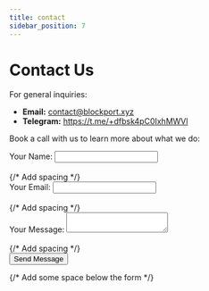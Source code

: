 ```yaml
---
title: contact
sidebar_position: 7
---
```


# Contact Us

For general inquiries:

* **Email:** contact@blockport.xyz
* **Telegram:** https://t.me/+dfbsk4pC0IxhMWVl

Book a call with us to learn more about what we do:

<form action="https://formspree.io/f/xldjpdjq" method="POST">
  <div>
    <label>
      Your Name:
      <input type="text" name="name" required />
    </label>
  </div>
  <br /> {/* Add spacing */}
  <div>
    <label>
      Your Email:
      <input type="email" name="email" required />
    </label>
  </div>
  <br /> {/* Add spacing */}
  <div>
    <label>
      Your Message:
      <textarea name="message" required></textarea>
    </label>
  </div>
  <br /> {/* Add spacing */}
  <div>
    <button type="submit">Send Message</button>
  </div>
</form>

{/* Add some space below the form */}
<br />
<br />
